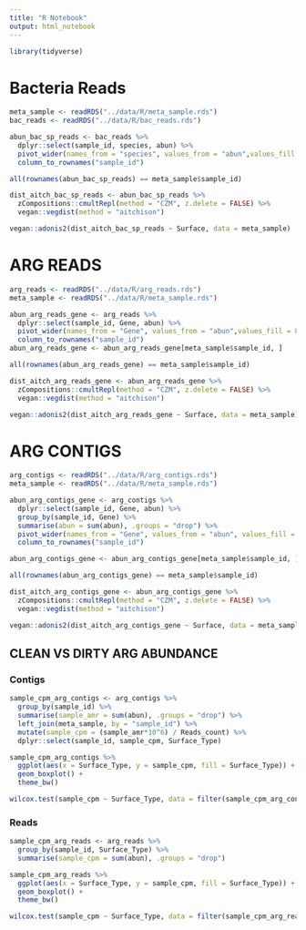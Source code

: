 ```yaml
---
title: "R Notebook"
output: html_notebook
---
```


```r
library(tidyverse)
```

# Bacteria Reads

```r
meta_sample <- readRDS("../data/R/meta_sample.rds")
bac_reads <- readRDS("../data/R/bac_reads.rds") 

abun_bac_sp_reads <- bac_reads %>%
  dplyr::select(sample_id, species, abun) %>%
  pivot_wider(names_from = "species", values_from = "abun",values_fill = 0) %>%
  column_to_rownames("sample_id")

all(rownames(abun_bac_sp_reads) == meta_sample$sample_id)
```

```r
dist_aitch_bac_sp_reads <- abun_bac_sp_reads %>%
  zCompositions::cmultRepl(method = "CZM", z.delete = FALSE) %>%
  vegan::vegdist(method = "aitchison")

vegan::adonis2(dist_aitch_bac_sp_reads ~ Surface, data = meta_sample)
```

# ARG READS

```r
arg_reads <- readRDS("../data/R/arg_reads.rds")
meta_sample <- readRDS("../data/R/meta_sample.rds")

abun_arg_reads_gene <- arg_reads %>%
  dplyr::select(sample_id, Gene, abun) %>%
  pivot_wider(names_from = "Gene", values_from = "abun",values_fill = 0) %>%
  column_to_rownames("sample_id")
abun_arg_reads_gene <- abun_arg_reads_gene[meta_sample$sample_id, ]

all(rownames(abun_arg_reads_gene) == meta_sample$sample_id)
```

```r
dist_aitch_arg_reads_gene <- abun_arg_reads_gene %>%
  zCompositions::cmultRepl(method = "CZM", z.delete = FALSE) %>%
  vegan::vegdist(method = "aitchison")

vegan::adonis2(dist_aitch_arg_reads_gene ~ Surface, data = meta_sample)
```

# ARG CONTIGS

```r
arg_contigs <- readRDS("../data/R/arg_contigs.rds")
meta_sample <- readRDS("../data/R/meta_sample.rds")

abun_arg_contigs_gene <- arg_contigs %>%
  dplyr::select(sample_id, Gene, abun) %>%
  group_by(sample_id, Gene) %>%
  summarise(abun = sum(abun), .groups = "drop") %>%
  pivot_wider(names_from = "Gene", values_from = "abun", values_fill = 0) %>%
  column_to_rownames("sample_id")

abun_arg_contigs_gene <- abun_arg_contigs_gene[meta_sample$sample_id, ]

all(rownames(abun_arg_contigs_gene) == meta_sample$sample_id)
```


```r
dist_aitch_arg_contigs_gene <- abun_arg_contigs_gene %>%
  zCompositions::cmultRepl(method = "CZM", z.delete = FALSE) %>%
  vegan::vegdist(method = "aitchison")

vegan::adonis2(dist_aitch_arg_contigs_gene ~ Surface, data = meta_sample)
```


## CLEAN VS DIRTY ARG ABUNDANCE

### Contigs

```r
sample_cpm_arg_contigs <- arg_contigs %>%
  group_by(sample_id) %>%
  summarise(sample_amr = sum(abun), .groups = "drop") %>%
  left_join(meta_sample, by = "sample_id") %>%
  mutate(sample_cpm = (sample_amr*10^6) / Reads_count) %>%
  dplyr::select(sample_id, sample_cpm, Surface_Type)
```

```r
sample_cpm_arg_contigs %>%
  ggplot(aes(x = Surface_Type, y = sample_cpm, fill = Surface_Type)) +
  geom_boxplot() +
  theme_bw()
```

```r
wilcox.test(sample_cpm ~ Surface_Type, data = filter(sample_cpm_arg_contigs, Surface_Type != "carcass"))
```


### Reads

```r
sample_cpm_arg_reads <- arg_reads %>%
  group_by(sample_id, Surface_Type) %>%
  summarise(sample_cpm = sum(abun), .groups = "drop") 
```

```r
sample_cpm_arg_reads %>%
  ggplot(aes(x = Surface_Type, y = sample_cpm, fill = Surface_Type)) +
  geom_boxplot() +
  theme_bw()
```

```r
wilcox.test(sample_cpm ~ Surface_Type, data = filter(sample_cpm_arg_reads, Surface_Type != "carcass"))
```











